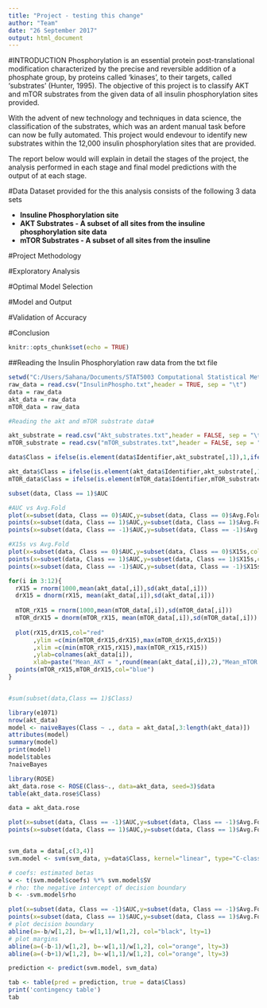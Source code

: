 ```yaml
---
title: "Project - testing this change"
author: "Team"
date: "26 September 2017"
output: html_document
---
```


#INTRODUCTION
Phosphorylation is an essential protein post-translational modification characterized by the precise and reversible addition of a phosphate group, by proteins called 'kinases', to their targets, called 'substrates' (Hunter, 1995). The objective of this project is to classify AKT and mTOR substrates from the given data of all insulin phosphorylation sites provided. 

With the advent of new technology and techniques in data science, the classification of the substrates, which was an ardent manual task before can now be fully automated. This project would endevour to identify new substrates within the 12,000 insulin phosphorylation sites that are provided.

The report below would will explain in detail the stages of the project, the analysis performed in each stage and final model predictions with the output of at each stage.

#Data
Dataset provided for the this analysis consists of the following 3 data sets

* **Insuline Phosphorylation site**
* **AKT Substrates - A subset of all sites from the insuline phosphorylation site data**
* **mTOR Substrates - A subset of all sites from the insuline** 

#Project Methodology

#Exploratory Analysis 

#Optimal Model Selection

#Model and Output

#Validation of Accuracy

#Conclusion
```r
knitr::opts_chunk$set(echo = TRUE)
```

##Reading the Insulin Phosphorylation raw data from the txt file
```r
 
setwd("C:/Users/Sahana/Documents/STAT5003 Computational Statistical Methods")
raw_data = read.csv("InsulinPhospho.txt",header = TRUE, sep = "\t")
data = raw_data
akt_data = raw_data
mTOR_data = raw_data

#Reading the akt and mTOR substrate data#

akt_substrate = read.csv("Akt_substrates.txt",header = FALSE, sep = "\t")
mTOR_substrate = read.csv("mTOR_substrates.txt",header = FALSE, sep = "\t")

data$Class = ifelse(is.element(data$Identifier,akt_substrate[,1]),1,ifelse(is.element(data$Identifier,mTOR_substrate[,1]),-1,0))

akt_data$Class = ifelse(is.element(akt_data$Identifier,akt_substrate[,1]),1,-1)
mTOR_data$Class = ifelse(is.element(mTOR_data$Identifier,mTOR_substrate[,1]),1,-1)

```

```r

subset(data, Class == 1)$AUC

#AUC vs Avg.Fold
plot(x=subset(data, Class == 0)$AUC,y=subset(data, Class == 0)$Avg.Fold,col="yellow",pch=13,xlim=c(0,1),ylim=c(-1,5))
points(x=subset(data, Class == 1)$AUC,y=subset(data, Class == 1)$Avg.Fold,col="red",pch=13)
points(x=subset(data, Class == -1)$AUC,y=subset(data, Class == -1)$Avg.Fold,col="blue",pch=13)

#X15s vs Avg.Fold
plot(x=subset(data, Class == 0)$AUC,y=subset(data, Class == 0)$X15s,col="yellow",pch=13,xlim=c(0,1),ylim=c(-1,5))
points(x=subset(data, Class == 1)$AUC,y=subset(data, Class == 1)$X15s,col="red",pch=13)
points(x=subset(data, Class == -1)$AUC,y=subset(data, Class == -1)$X15s,col="blue",pch=13)

```


```r

for(i in 3:12){ 
  rX15 = rnorm(1000,mean(akt_data[,i]),sd(akt_data[,i]))
  drX15 = dnorm(rX15, mean(akt_data[,i]),sd(akt_data[,i]))
  
  mTOR_rX15 = rnorm(1000,mean(mTOR_data[,i]),sd(mTOR_data[,i]))
  mTOR_drX15 = dnorm(mTOR_rX15, mean(mTOR_data[,i]),sd(mTOR_data[,i]))
  
  plot(rX15,drX15,col="red"
       ,ylim =c(min(mTOR_drX15,drX15),max(mTOR_drX15,drX15))
       ,xlim =c(min(mTOR_rX15,rX15),max(mTOR_rX15,rX15))
       ,ylab=colnames(akt_data[i]),
       xlab=paste("Mean_AKT = ",round(mean(akt_data[,i]),2),"Mean_mTOR = ",round(mean(mTOR_data[,i]),2)))
  points(mTOR_rX15,mTOR_drX15,col="blue")
}


#sum(subset(data,Class == 1)$Class)
```
```r

library(e1071)
nrow(akt_data)
model <- naiveBayes(Class ~ ., data = akt_data[,3:length(akt_data)])
attributes(model)
summary(model)
print(model)
model$tables
?naiveBayes
```

```r
library(ROSE)
akt_data.rose <- ROSE(Class~., data=akt_data, seed=3)$data
table(akt_data.rose$Class)

data = akt_data.rose

plot(x=subset(data, Class == -1)$AUC,y=subset(data, Class == -1)$Avg.Fold,col="yellow",pch=13,xlim=c(0,1),ylim=c(-1,5))
points(x=subset(data, Class == 1)$AUC,y=subset(data, Class == 1)$Avg.Fold,col="red",pch=13)

```

```r
```



```r

svm_data = data[,c(3,4)]
svm.model <- svm(svm_data, y=data$Class, kernel="linear", type="C-classification", scale=FALSE, cost = 0.01)

# coefs: estimated betas
w <- t(svm.model$coefs) %*% svm.model$SV
# rho: the negative intercept of decision boundary
b <- -svm.model$rho

plot(x=subset(data, Class == -1)$AUC,y=subset(data, Class == -1)$Avg.Fold,col="red",pch=13,xlim=c(0,1),ylim=c(-1,5))
points(x=subset(data, Class == 1)$AUC,y=subset(data, Class == 1)$Avg.Fold,col="yellow",pch=13)
# plot decision boundary
abline(a=-b/w[1,2], b=-w[1,1]/w[1,2], col="black", lty=1)
# plot margins
abline(a=(-b-1)/w[1,2], b=-w[1,1]/w[1,2], col="orange", lty=3)
abline(a=(-b+1)/w[1,2], b=-w[1,1]/w[1,2], col="orange", lty=3)
```

```r

prediction <- predict(svm.model, svm_data) 

tab <- table(pred = prediction, true = data$Class) 
print('contingency table')
tab
```

